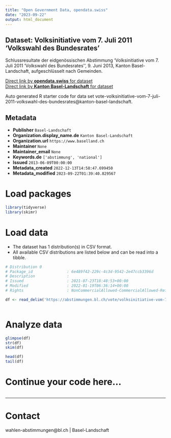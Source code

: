 ```yaml
---
title: "Open Government Data, opendata.swiss"
date: "2023-09-22"
output: html_document
---
```


## Dataset: Volksinitiative vom 7. Juli 2011 'Volkswahl des Bundesrates'

Schlussresultate der eidgenössischen Abstimmung 'Volksinitiative vom 7. Juli 2011 'Volkswahl des Bundesrates'', 9. Juni 2013, Kanton Basel-Landschaft, aufgeschlüsselt nach Gemeinden.

[Direct link by **opendata.swiss** for dataset](https://opendata.swiss/de/dataset/volksinitiative-vom-7-juli-2011-volkswahl-des-bundesrates1)<br>
[Direct link by **Kanton Basel-Landschaft** for dataset](https://abstimmungen.bl.ch/vote/volksinitiative-vom-7-juli-2011-volkswahl-des-bundesrates/data)

Auto generated R starter code for data set vote-volksinitiative-vom-7-juli-2011-volkswahl-des-bundesrates@kanton-basel-landschaft.

## Metadata

- **Publisher** `Basel-Landschaft`
- **Organization.display_name.de** `Kanton Basel-Landschaft`
- **Organization.url** `https://www.baselland.ch`
- **Maintainer** `None`
- **Maintainer_email** `None`
- **Keywords.de** `['abstimmung', 'national']`
- **Issued** `2013-06-09T00:00:00`
- **Metadata_created** `2022-12-13T14:58:47.699450`
- **Metadata_modified** `2023-09-22T01:39:40.829567`


# Load packages

```r

library(tidyverse)
library(skimr)

```

# Load data

-   The dataset has 1 distribution(s) in CSV format.
-   All available CSV distributions are listed below and can be read into a tibble.

```r

# Distribution 0
# Package_id               : 6e489f42-229c-4c3d-9542-2e47ccb3396d
# Description              : 
# Issued                   : 2021-07-23T18:48:53+00:00
# Modified                 : 2022-01-19T06:36:14+00:00
# Rights                   : NonCommercialAllowed-CommercialAllowed-ReferenceRequired

df <- read_delim('https://abstimmungen.bl.ch/vote/volksinitiative-vom-7-juli-2011-volkswahl-des-bundesrates/data-csv')



```

# Analyze data

```r

glimpse(df)
str(df)
skim(df)

head(df)
tail(df)

```

# Continue your code here...

```r

```

------------------------------------------------------------------------

# Contact

wahlen-abstimmungen@bl.ch | Basel-Landschaft
